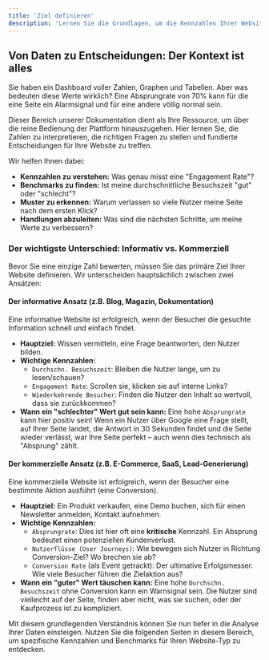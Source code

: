 ```yaml
---
title: 'Ziel definieren'
description: 'Lernen Sie die Grundlagen, um die Kennzahlen Ihrer Website zu verstehen. Wir zeigen Ihnen, wie Sie Daten in den richtigen Kontext setzen und zwischen kommerziellen und informativen Zielen unterscheiden.'
---
```


## Von Daten zu Entscheidungen: Der Kontext ist alles

Sie haben ein Dashboard voller Zahlen, Graphen und Tabellen. Aber was bedeuten diese Werte wirklich? Eine Absprungrate von 70% kann für die eine Seite ein Alarmsignal und für eine andere völlig normal sein.

Dieser Bereich unserer Dokumentation dient als Ihre Ressource, um über die reine Bedienung der Plattform hinauszugehen. Hier lernen Sie, die Zahlen zu interpretieren, die richtigen Fragen zu stellen und fundierte Entscheidungen für Ihre Website zu treffen.

Wir helfen Ihnen dabei:
- **Kennzahlen zu verstehen:** Was genau misst eine "Engagement Rate"?
- **Benchmarks zu finden:** Ist meine durchschnittliche Besuchszeit "gut" oder "schlecht"?
- **Muster zu erkennen:** Warum verlassen so viele Nutzer meine Seite nach dem ersten Klick?
- **Handlungen abzuleiten:** Was sind die nächsten Schritte, um meine Werte zu verbessern?

### Der wichtigste Unterschied: Informativ vs. Kommerziell

Bevor Sie eine einzige Zahl bewerten, müssen Sie das primäre Ziel Ihrer Website definieren. Wir unterscheiden hauptsächlich zwischen zwei Ansätzen:

#### Der informative Ansatz (z.B. Blog, Magazin, Dokumentation)

Eine informative Website ist erfolgreich, wenn der Besucher die gesuchte Information schnell und einfach findet.

*   **Hauptziel:** Wissen vermitteln, eine Frage beantworten, den Nutzer bilden.
*   **Wichtige Kennzahlen:**
    *   `Durchschn. Besuchszeit`: Bleiben die Nutzer lange, um zu lesen/schauen?
    *   `Engagement Rate`: Scrollen sie, klicken sie auf interne Links?
    *   `Wiederkehrende Besucher`: Finden die Nutzer den Inhalt so wertvoll, dass sie zurückkommen?
*   **Wann ein "schlechter" Wert gut sein kann:** Eine hohe `Absprungrate` kann hier positiv sein! Wenn ein Nutzer über Google eine Frage stellt, auf Ihrer Seite landet, die Antwort in 30 Sekunden findet und die Seite wieder verlässt, war Ihre Seite perfekt – auch wenn dies technisch als "Absprung" zählt.

#### Der kommerzielle Ansatz (z.B. E-Commerce, SaaS, Lead-Generierung)

Eine kommerzielle Website ist erfolgreich, wenn der Besucher eine bestimmte Aktion ausführt (eine Conversion).

*   **Hauptziel:** Ein Produkt verkaufen, eine Demo buchen, sich für einen Newsletter anmelden, Kontakt aufnehmen.
*   **Wichtige Kennzahlen:**
    *   `Absprungrate`: Dies ist hier oft eine **kritische** Kennzahl. Ein Absprung bedeutet einen potenziellen Kundenverlust.
    *   `Nutzerflüsse (User Journeys)`: Wie bewegen sich Nutzer in Richtung Conversion-Ziel? Wo brechen sie ab?
    *   `Conversion Rate` (als Event getrackt): Der ultimative Erfolgsmesser. Wie viele Besucher führen die Zielaktion aus?
*   **Wann ein "guter" Wert täuschen kann:** Eine hohe `Durchschn. Besuchszeit` ohne Conversion kann ein Warnsignal sein. Die Nutzer sind vielleicht auf der Seite, finden aber nicht, was sie suchen, oder der Kaufprozess ist zu kompliziert.

Mit diesem grundlegenden Verständnis können Sie nun tiefer in die Analyse Ihrer Daten einsteigen. Nutzen Sie die folgenden Seiten in diesem Bereich, um spezifische Kennzahlen und Benchmarks für Ihren Website-Typ zu entdecken.